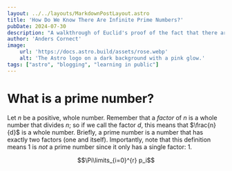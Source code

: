 ```yaml
---
layout: ../../layouts/MarkdownPostLayout.astro
title: 'How Do We Know There Are Infinite Prime Numbers?'
pubDate: 2024-07-30
description: "A walkthrough of Euclid's proof of the fact that there are infinitely many prime numbers, meant for non-mathematicians."
author: 'Anders Cornect'
image:
    url: 'https://docs.astro.build/assets/rose.webp'
    alt: 'The Astro logo on a dark background with a pink glow.'
tags: ["astro", "blogging", "learning in public"]
---
```


# What is a prime number?

Let $n$ be a positive, whole number. Remember that a *factor* of $n$ is a whole number that divides $n$; so if we call the factor $d$, this means that $\frac{n}{d}$ is a whole number. Briefly, a prime number is a number that has exactly two factors (one and itself). Importantly, note that this definition means 1 is *not* a prime number since it only has a single factor: 1.

$$\Pi\limits_{i=0}^{r} p_i$$